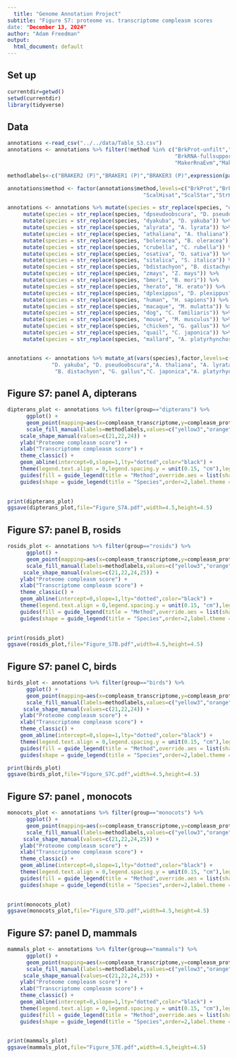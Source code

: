 ```yaml
---
  title: "Genome Annotation Project"
subtitle: "Figure S7: proteome vs. transcriptome compleasm scores
date: "December 13, 2024"
author: "Adam Freedman"
output: 
  html_document: default
---
```

  
## Set up
```r
currentdir=getwd()
setwd(currentdir)
library(tidyverse)
``` 

## Data
```r
annotations <-read_csv("../../data/Table_S3.csv")
annotations <- annotations %>% filter(!method %in% c("BrkProt-unfilt","BrkProt-fullsupport","BrkRNA-unfilt",
                                                     "BrkRNA-fullsupport","CGPdenovo","TSEBRA","MakerNoRnaNoEvm",
                                                     "MakerRnaEvm","MakerNoRnaEvm")) 

methodlabels<-c("BRAKER2 (P)","BRAKER1 (P)","BRAKER3 (P)",expression(paste(CGP[protein]," (P)")),expression(paste(CGP[RNA]," (P)")),expression(Scallop[HISAT2]),expression(Scallop[STAR]),expression(Stringtie[HISAT2]),expression(Stringtie[STAR]),"MAKER (P)","TOGA (P)","Liftoff")

annotations$method <- factor(annotations$method,levels=c("BrkProt","BrkRNA","Braker3","CGPprotein","CGPrnaseq",
                                           "ScalHisat","ScalStar","StrHisat","StrStar","MakerRnaNoEvm","TOGA","liftoff"))

annotations <- annotations %>% mutate(species = str_replace(species, "dmelanogaster", "D. melanogaster")) %>%
     mutate(species = str_replace(species, "dpseudoobscura", "D. pseudoobscura")) %>%  
     mutate(species = str_replace(species, "dyakuba", "D. yakuba")) %>%
     mutate(species = str_replace(species, "alyrata", "A. lyrata")) %>%
     mutate(species = str_replace(species, "athaliana", "A. thaliana")) %>%
     mutate(species = str_replace(species, "boleracea", "B. oleracea")) %>%
     mutate(species = str_replace(species, "crubella", "C. rubella")) %>%
     mutate(species = str_replace(species, "osativa", "O. sativa")) %>%
     mutate(species = str_replace(species, "sitalica", "S. italica")) %>%
     mutate(species = str_replace(species, "bdistachyon", "B. distachyon")) %>%
     mutate(species = str_replace(species, "zmays", "Z. mays")) %>%
     mutate(species = str_replace(species, "bmori", "B. mori")) %>%
     mutate(species = str_replace(species, "herato", "H. erato")) %>%
     mutate(species = str_replace(species, "dplexippus", "D. plexippus")) %>%
     mutate(species = str_replace(species, "human", "H. sapiens")) %>%
     mutate(species = str_replace(species, "macaque", "M. mulatta")) %>%
     mutate(species = str_replace(species, "dog", "C. familiaris")) %>%
     mutate(species = str_replace(species, "mouse", "M. musculus")) %>%
     mutate(species = str_replace(species, "chicken", "G. gallus")) %>%
     mutate(species = str_replace(species, "quail", "C. japonica")) %>%
     mutate(species = str_replace(species, "mallard", "A. platyrhynchos"))


annotations <- annotations %>% mutate_at(vars(species),factor,levels=c("D. melanogaster",
              "D. yakuba", "D. pseudoobscura","A. thaliana", "A. lyrata","C. rubella","B. oleracea","Z. mays","S. italica","O. sativa",
               "B. distachyon", "G. gallus","C. japonica","A. platyrhynchos","H. sapiens","M. mulatta","M. musculus","C. familiaris","H. erato","D. plexippus","B. mori"))
```

## Figure S7: panel A, dipterans
```r
dipterans_plot <- annotations %>% filter(group=="dipterans") %>% 
      ggplot() + 
      geom_point(mapping=aes(x=compleasm_transcriptome,y=compleasm_protein,fill=method,shape=species),color="black",alpha=0.75,size=2.2) +
      scale_fill_manual(labels=methodlabels,values=c("yellow3","orange","brown4", "red","coral3", "lightskyblue", "royalblue3","darkorchid3", "magenta","gray72","green3","seagreen")) + 
    scale_shape_manual(values=c(21,22,24)) +
    ylab("Proteome compleasm score") +
    xlab("Transcriptome compleasm score") +
    theme_classic() +
    geom_abline(intercept=0,slope=1,lty="dotted",color="black") +
    theme(legend.text.align = 0,legend.spacing.y = unit(0.15, "cm"),legend.key.size= unit(0.5, "cm")) + 
    guides(fill = guide_legend(title = "Method",override.aes = list(shape=21),order=1,label.theme = element_text(angle = 0, size=10,face = "plain"))) +
    guides(shape = guide_legend(title = "Species",order=2,label.theme = element_text(angle = 0, size=8,face = "italic")))
    

print(dipterans_plot)
ggsave(dipterans_plot,file="Figure_S7A.pdf",width=4.5,height=4.5)
```

## Figure S7: panel B, rosids
```r
rosids_plot <- annotations %>% filter(group=="rosids") %>% 
      ggplot() + 
      geom_point(mapping=aes(x=compleasm_transcriptome,y=compleasm_protein,fill=method,shape=species),color="black",alpha=0.75,size=2.2) +
      scale_fill_manual(labels=methodlabels,values=c("yellow3","orange","brown4", "red","coral3", "lightskyblue", "royalblue3","darkorchid3", "magenta","gray72","green3","seagreen")) + 
     scale_shape_manual(values=c(21,22,24,25)) +
    ylab("Proteome compleasm score") +
    xlab("Transcriptome compleasm score") +
    theme_classic() +
    geom_abline(intercept=0,slope=1,lty="dotted",color="black") +
    theme(legend.text.align = 0,legend.spacing.y = unit(0.15, "cm"),legend.key.size= unit(0.5, "cm")) + 
    guides(fill = guide_legend(title = "Method",override.aes = list(shape=21),order=1,label.theme = element_text(angle = 0, size=10,face = "plain"))) +
    guides(shape = guide_legend(title = "Species",order=2,label.theme = element_text(angle = 0, size=8,face = "italic"))) 
    

print(rosids_plot)
ggsave(rosids_plot,file="Figure_S7B.pdf",width=4.5,height=4.5)
```

## Figure S7: panel C, birds
```r
birds_plot <- annotations %>% filter(group=="birds") %>% 
      ggplot() + 
      geom_point(mapping=aes(x=compleasm_transcriptome,y=compleasm_protein,fill=method,shape=species),color="black",alpha=0.75,size=2.2) +
      scale_fill_manual(labels=methodlabels,values=c("yellow3","orange","brown4", "red","coral3", "lightskyblue", "royalblue3","darkorchid3", "magenta","gray72","green3","seagreen")) + 
     scale_shape_manual(values=c(21,22,24)) +
    ylab("Proteome compleasm score") +
    xlab("Transcriptome compleasm score") +
    theme_classic() +
    geom_abline(intercept=0,slope=1,lty="dotted",color="black") +
    theme(legend.text.align = 0,legend.spacing.y = unit(0.15, "cm"),legend.key.size= unit(0.5, "cm")) + 
    guides(fill = guide_legend(title = "Method",override.aes = list(shape=21),order=1,label.theme = element_text(angle = 0, size=10,face = "plain"))) +
    guides(shape = guide_legend(title = "Species",order=2,label.theme = element_text(angle = 0, size=8,face = "italic"))) 

print(birds_plot)
ggsave(birds_plot,file="Figure_S7C.pdf",width=4.5,height=4.5)
```

## Figure S7: panel , monocots
```r
monocots_plot <- annotations %>% filter(group=="monocots") %>% 
      ggplot() + 
      geom_point(mapping=aes(x=compleasm_transcriptome,y=compleasm_protein,fill=method,shape=species),color="black",alpha=0.75,size=2.2) +
      scale_fill_manual(labels=methodlabels,values=c("yellow3","orange","brown4", "red","coral3", "lightskyblue", "royalblue3","darkorchid3", "magenta","gray72","green3","seagreen")) + 
     scale_shape_manual(values=c(21,22,24,25)) +
    ylab("Proteome compleasm score") +
    xlab("Transcriptome compleasm score") +
    theme_classic() +
    geom_abline(intercept=0,slope=1,lty="dotted",color="black") +
    theme(legend.text.align = 0,legend.spacing.y = unit(0.15, "cm"),legend.key.size= unit(0.5, "cm")) + 
    guides(fill = guide_legend(title = "Method",override.aes = list(shape=21),order=1,label.theme = element_text(angle = 0, size=10,face = "plain"))) +
    guides(shape = guide_legend(title = "Species",order=2,label.theme = element_text(angle = 0, size=8,face = "italic"))) 
    

print(monocots_plot)
ggsave(monocots_plot,file="Figure_S7D.pdf",width=4.5,height=4.5)
```

## Figure S7: panel D, mammals
```r
mammals_plot <- annotations %>% filter(group=="mammals") %>% 
      ggplot() + 
      geom_point(mapping=aes(x=compleasm_transcriptome,y=compleasm_protein,fill=method,shape=species),color="black",alpha=0.75,size=2.2) +
      scale_fill_manual(labels=methodlabels,values=c("yellow3","orange","brown4", "red","coral3", "lightskyblue", "royalblue3","darkorchid3", "magenta","gray72","green3","seagreen")) + 
     scale_shape_manual(values=c(21,22,24,25)) +
    ylab("Proteome compleasm score") +
    xlab("Transcriptome compleasm score") +
    theme_classic() +
    geom_abline(intercept=0,slope=1,lty="dotted",color="black") +
    theme(legend.text.align = 0,legend.spacing.y = unit(0.15, "cm"),legend.key.size= unit(0.5, "cm")) + 
    guides(fill = guide_legend(title = "Method",override.aes = list(shape=21),order=1,label.theme = element_text(angle = 0, size=10,face = "plain"))) +
    guides(shape = guide_legend(title = "Species",order=2,label.theme = element_text(angle = 0, size=8,face = "italic"))) 
    

print(mammals_plot)
ggsave(mammals_plot,file="Figure_S7E.pdf",width=4.5,height=4.5)
```
